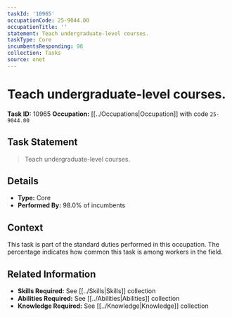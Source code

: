 ```yaml
---
taskId: '10965'
occupationCode: 25-9044.00
occupationTitle: ''
statement: Teach undergraduate-level courses.
taskType: Core
incumbentsResponding: 98
collection: Tasks
source: onet
---
```

# Teach undergraduate-level courses.

**Task ID:** 10965
**Occupation:** [[../Occupations|Occupation]] with code `25-9044.00`

## Task Statement

> Teach undergraduate-level courses.

## Details

- **Type:** Core
- **Performed By:** 98.0% of incumbents

## Context

This task is part of the standard duties performed in this occupation. The percentage indicates how common this task is among workers in the field.

## Related Information

- **Skills Required:** See [[../Skills|Skills]] collection
- **Abilities Required:** See [[../Abilities|Abilities]] collection
- **Knowledge Required:** See [[../Knowledge|Knowledge]] collection
